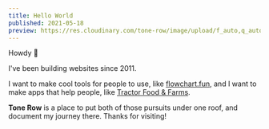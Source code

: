 ```yaml
---
title: Hello World
published: 2021-05-18
preview: https://res.cloudinary.com/tone-row/image/upload/f_auto,q_auto,dpr_2.0/v1621548408/tone-row-2021/helloworld.png
---
```


Howdy 🐛

I've been building websites since 2011.

I want to make cool tools for people to use, like [flowchart.fun](https://flowchart.fun), and I want to make apps that help people, like [Tractor Food & Farms](/partnerships/tractor-food-and-farms).

**Tone Row** is a place to put both of those pursuits under one roof, and document my journey there. Thanks for visiting!
